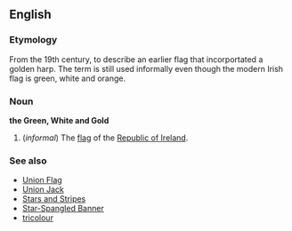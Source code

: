 ==English==
===Etymology===
From the 19th century, to describe an earlier flag that incorportated a golden harp.  The term is still used informally even though the modern Irish flag is green, white and orange.

===Noun===
'''the Green, White and Gold'''

#(''informal'') The [[flag]] of the [[Republic of Ireland]].

===See also===
*[[Union Flag]]
*[[Union Jack]]<!--"Union Jack" is informal; "Union Flag" is the correct name-->
*[[Stars and Stripes]]
*[[Star-Spangled Banner]]
*[[tricolour]]